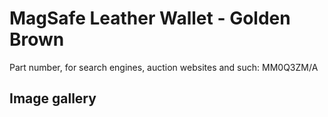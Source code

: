 # MagSafe Leather Wallet - Golden Brown

Part number, for search engines, auction websites and such: MM0Q3ZM/A

## Image gallery

<div style={{ width: "768px" }}>
  <GalleryComponent
    images={[
      {
        original: "/everysource/MM0Q3",
        thumbnail: "/everypreview/MM0Q3",
      },
      {
        original: "/everysource/MM0Q3_AV1",
        thumbnail: "/everypreview/MM0Q3_AV1",
      },
      {
        original: "/everysource/MM0Q3_AV2",
        thumbnail: "/everypreview/MM0Q3_AV2",
      },
      {
        original: "/everysource/MM0Q3_AV3",
        thumbnail: "/everypreview/MM0Q3_AV3",
      },
      {
        original: "/everysource/MM0Q3_AV4",
        thumbnail: "/everypreview/MM0Q3_AV4",
      }
    ]}
  />
</div>